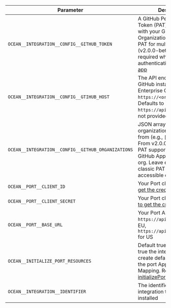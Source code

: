 | Parameter | Description | Example | Required |
| --------- | ----------- | ------- | -------- |
| `OCEAN__INTEGRATION__CONFIG__GITHUB_TOKEN` | A GitHub Personal Access Token (PAT) to authenticate with your GitHub Organization. Use classic PAT for multi-org support (v2.0.0-beta+). Only required when you're not authenticating as a [Github app](./installation/github-app.mdx)  | | ✅  |
| `OCEAN__INTEGRATION__CONFIG__GTIHUB_HOST` | The API endpoint for your GitHub instance. For GitHub Enterprise Cloud, this will be `https://<org_name.ghe.com>`. Defaults to `https://api.github.com` if not provided.  | | ❌  |
| `OCEAN__INTEGRATION__CONFIG__GITHUB_ORGANIZATIONS` | JSON array of GitHub organization names to sync from (e.g., `["org1","org2"]`). From v2.0.0-beta: classic PAT supports multiple orgs, GitHub App supports only 1 org. Leave empty with classic PAT to sync all accessible organizations. | | ❌ |
| `OCEAN__PORT__CLIENT_ID` | Your Port client id([How to get the credentials](https://docs.port.io/build-your-software-catalog/custom-integration/api/#find-your-port-credentials)) | | ✅ |
| `OCEAN__PORT__CLIENT_SECRET` | Your Port client secret ([How to get the credentials](https://docs.port.io/build-your-software-catalog/custom-integration/api/#find-your-port-credentials))  | | ✅ |
| `OCEAN__PORT__BASE_URL` | Your Port API URL - `https://api.getport.io` for EU, `https://api.us.getport.io` for US | | ✅ |
| `OCEAN__INITIALIZE_PORT_RESOURCES` | Default true, When set to true the integration will create default blueprints and the port App config Mapping. Read more about [initializePortResources](https://ocean.getport.io/develop-an-integration/integration-configuration/#initializeportresources---initialize-port-resources) | | ❌ |
| `OCEAN__INTEGRATION__IDENTIFIER` | The identifier of the integration that will be installed | | ❌ |
